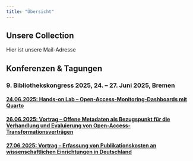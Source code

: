```yaml
---
title: "Übersicht"
---
```

## Unsere Collection

Hier ist unsere Mail-Adresse


## Konferenzen & Tagungen

### 9. Bibliothekskongress 2025, 24. – 27. Juni 2025, Bremen

#### [24.06.2025: Hands-on Lab -- Open-Access-Monitoring-Dashboards mit Quarto](events/bid25_20250624.qmd)

#### [26.06.2025: Vortrag -- Offene Metadaten als Bezugspunkt für die Verhandlung und Evaluierung von Open-Access-Transformationsverträgen](events/bid25_20250626.qmd)

#### [27.06.2025: Vortrag -- Erfassung von Publikationskosten an wissenschaftlichen Einrichtungen in Deutschland](events/bid25_20250627.qmd)
